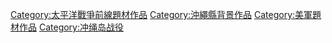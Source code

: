 [[Category:太平洋戰爭前線題材作品|Category:太平洋戰爭前線題材作品]]
[[Category:沖繩縣背景作品|Category:沖繩縣背景作品]]
[[Category:美軍題材作品|Category:美軍題材作品]]
[[Category:冲绳岛战役|Category:冲绳岛战役]]